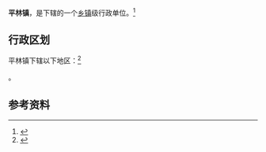 {{中国乡级行政区|42/06/83/111/000}}

'''平林镇'''，是{{PRC admin/fullname|42/06/83/111/000|3}}下辖的一个[[乡镇|乡镇]]级行政单位。<ref>{{PRC admin/ref sgc|{{PRC admin/parent|42/06/83/111/000}}}}</ref>

== 行政区划 ==

平林镇下辖以下地区：<ref>{{PRC admin/ref sgc|42/06/83/111/000}}</ref>

{{PRC admin/children|42/06/83/111/000}}。

== 参考资料 ==

{{reflist}}

{{行政区划小作品}}
{{PRC admin/navcat|42/06/83/111/000}}
